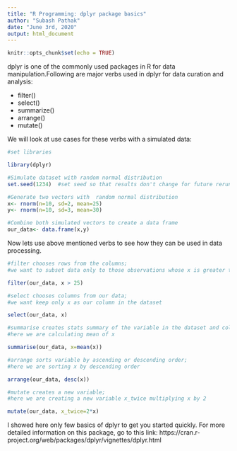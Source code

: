 ```yaml
---
title: "R Programming: dplyr package basics"
author: "Subash Pathak"
date: "June 3rd, 2020"
output: html_document
---
```


```r
knitr::opts_chunk$set(echo = TRUE)
```


dplyr is one of the commonly used packages in R for data manipulation.Following are major verbs used in dplyr for data curation and analysis:

* filter()
* select()
* summarize()
* arrange()
* mutate()

We will look at use cases for these verbs with a simulated data:



```r
#set libraries

library(dplyr)

#Simulate dataset with random normal distribution 
set.seed(1234)  #set seed so that results don't change for future rerun

#Generate two vectors with  random normal distribution
x<- rnorm(n=10, sd=2, mean=25)
y<- rnorm(n=10, sd=3, mean=30)

#Combine both simulated vectors to create a data frame
our_data<- data.frame(x,y)

```


Now lets use above mentioned verbs to see how they can be used in data processing.

```r
#filter chooses rows from the columns;
#we want to subset data only to those observations whose x is greater than 25

filter(our_data, x > 25)
```

```r
#select chooses columns from our data; 
#we want keep only x as our column in the dataset

select(our_data, x)
```


```r
#summarise creates stats summary of the variable in the dataset and collapses to a single row; 
#here we are calculating mean of x

summarise(our_data, x=mean(x))
```

```r
#arrange sorts variable by ascending or descending order; 
#here we are sorting x by descending order

arrange(our_data, desc(x))
```


```r
#mutate creates a new variable; 
#here we are creating a new variable x_twice multiplying x by 2

mutate(our_data, x_twice=2*x)
```


I showed here only few basics of dplyr to get you started quickly. For more detailed information on this package, go to this link: 
https://cran.r-project.org/web/packages/dplyr/vignettes/dplyr.html


